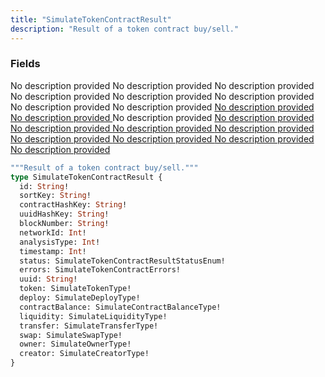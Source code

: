 ```yaml
---
title: "SimulateTokenContractResult"
description: "Result of a token contract buy/sell."
---
```


### Fields

<ResponseField name="id" type="String!" required>
  No description provided
</ResponseField>

<ResponseField name="sortKey" type="String!" required>
  No description provided
</ResponseField>

<ResponseField name="contractHashKey" type="String!" required>
  No description provided
</ResponseField>

<ResponseField name="uuidHashKey" type="String!" required>
  No description provided
</ResponseField>

<ResponseField name="blockNumber" type="String!" required>
  No description provided
</ResponseField>

<ResponseField name="networkId" type="Int!" required>
  No description provided
</ResponseField>

<ResponseField name="analysisType" type="Int!" required>
  No description provided
</ResponseField>

<ResponseField name="timestamp" type="Int!" required>
  No description provided
</ResponseField>

<a href="/api-reference/types/simulatetokencontractresultstatusenum">
  <ResponseField name="status" type="SimulateTokenContractResultStatusEnum!" required>
    No description provided
  </ResponseField>
</a>

<a href="/api-reference/types/simulatetokencontracterrors">
  <ResponseField name="errors" type="SimulateTokenContractErrors!" required>
    No description provided
  </ResponseField>
</a>

<ResponseField name="uuid" type="String!" required>
  No description provided
</ResponseField>

<a href="/api-reference/types/simulatetokentype">
  <ResponseField name="token" type="SimulateTokenType!" required>
    No description provided
  </ResponseField>
</a>

<a href="/api-reference/types/simulatedeploytype">
  <ResponseField name="deploy" type="SimulateDeployType!" required>
    No description provided
  </ResponseField>
</a>

<a href="/api-reference/types/simulatecontractbalancetype">
  <ResponseField name="contractBalance" type="SimulateContractBalanceType!" required>
    No description provided
  </ResponseField>
</a>

<a href="/api-reference/types/simulateliquiditytype">
  <ResponseField name="liquidity" type="SimulateLiquidityType!" required>
    No description provided
  </ResponseField>
</a>

<a href="/api-reference/types/simulatetransfertype">
  <ResponseField name="transfer" type="SimulateTransferType!" required>
    No description provided
  </ResponseField>
</a>

<a href="/api-reference/types/simulateswaptype">
  <ResponseField name="swap" type="SimulateSwapType!" required>
    No description provided
  </ResponseField>
</a>

<a href="/api-reference/types/simulateownertype">
  <ResponseField name="owner" type="SimulateOwnerType!" required>
    No description provided
  </ResponseField>
</a>

<a href="/api-reference/types/simulatecreatortype">
  <ResponseField name="creator" type="SimulateCreatorType!" required>
    No description provided
  </ResponseField>
</a>


```graphql SimulateTokenContractResult
"""Result of a token contract buy/sell."""
type SimulateTokenContractResult {
  id: String!
  sortKey: String!
  contractHashKey: String!
  uuidHashKey: String!
  blockNumber: String!
  networkId: Int!
  analysisType: Int!
  timestamp: Int!
  status: SimulateTokenContractResultStatusEnum!
  errors: SimulateTokenContractErrors!
  uuid: String!
  token: SimulateTokenType!
  deploy: SimulateDeployType!
  contractBalance: SimulateContractBalanceType!
  liquidity: SimulateLiquidityType!
  transfer: SimulateTransferType!
  swap: SimulateSwapType!
  owner: SimulateOwnerType!
  creator: SimulateCreatorType!
}
```

